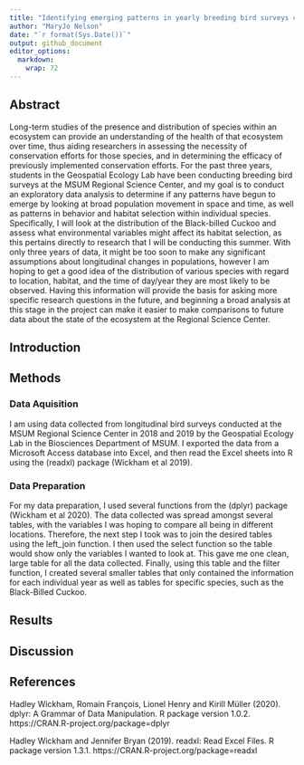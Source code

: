 ```yaml
---
title: "Identifying emerging patterns in yearly breeding bird surveys conducted at the MSUM Regional Science Center"
author: "MaryJo Nelson"
date: "`r format(Sys.Date())`"
output: github_document
editor_options: 
  markdown: 
    wrap: 72
---
```


## Abstract

Long-term studies of the presence and distribution of species within an ecosystem can provide an understanding of the health of that ecosystem over time, thus aiding researchers in assessing the necessity of conservation efforts for those species, and in determining the efficacy of previously implemented conservation efforts. For the past three years, students in the Geospatial Ecology Lab have been conducting breeding bird surveys at the MSUM Regional Science Center, and my goal is to conduct an exploratory data analysis to determine if any patterns have begun to emerge by looking at broad population movement in space and time, as well as patterns in behavior and habitat selection within individual species. Specifically, I will look at the distribution of the Black-billed Cuckoo and assess what environmental variables might affect its habitat selection, as this pertains directly to research that I will be conducting this summer. With only three years of data, it might be too soon to make any significant assumptions about longitudinal changes in populations, however I am hoping to get a good idea of the distribution of various species with regard to location, habitat, and the time of day/year they are most likely to be observed. Having this information will provide the basis for asking more specific research questions in the future, and beginning a broad analysis at this stage in the project can make it easier to make comparisons to future data about the state of the ecosystem at the Regional Science Center.

## Introduction



## Methods

### Data Aquisition

I am using data collected from longitudinal bird surveys conducted at the MSUM Regional Science Center in 2018 and 2019 by the Geospatial Ecology Lab in the Biosciences Department of MSUM. I exported the data from a Microsoft Access database into Excel, and then read the Excel sheets into R using the (readxl) package (Wickham et al 2019). 

### Data Preparation

For my data preparation, I used several functions from the (dplyr) package (Wickham et al 2020). The data collected was spread amongst several tables, with the variables I was hoping to compare all being in different locations. Therefore, the next step I took was to join the desired tables using the left_join function. I then used the select function so the table would show only the variables I wanted to look at. This gave me one clean, large table for all the data collected. Finally, using this table and the filter function, I created several smaller tables that only contained the information for each individual year as well as tables for specific species, such as the Black-Billed Cuckoo.  

## Results

## Discussion 

## References

Hadley Wickham, Romain François, Lionel Henry and Kirill Müller (2020). dplyr: A Grammar of Data Manipulation.
  R package version 1.0.2. https://CRAN.R-project.org/package=dplyr
  
Hadley Wickham and Jennifer Bryan (2019). readxl: Read Excel Files. R package version 1.3.1.
  https://CRAN.R-project.org/package=readxl

